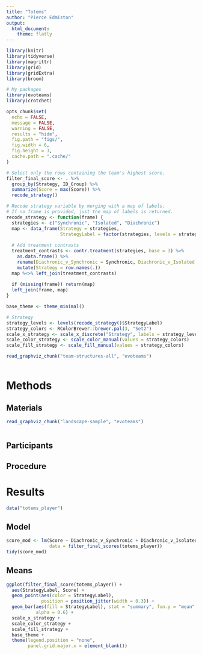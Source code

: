 ```yaml
---
title: "Totems"
author: "Pierce Edmiston"
output:
  html_document:
    theme: flatly
---
```


```r
library(knitr)
library(tidyverse)
library(magrittr)
library(grid)
library(gridExtra)
library(broom)

# My packages
library(evoteams)
library(crotchet)

opts_chunk$set(
  echo = FALSE,
  message = FALSE,
  warning = FALSE,
  results = "hide",
  fig.path = "figs/",
  fig.width = 6,
  fig.height = 3,
  cache.path = ".cache/"
)
```

```r
# Select only the rows containing the team's highest score.
filter_final_score <- . %>%
  group_by(Strategy, ID_Group) %>%
  summarize(Score = max(Score)) %>%
  recode_strategy()

# Recode strategy variable by merging with a map of labels.
# If no frame is provided, just the map of labels is returned.
recode_strategy <- function(frame) {
  strategies <- c("Synchronic", "Isolated", "Diachronic")
  map <- data_frame(Strategy = strategies,
                    StrategyLabel = factor(strategies, levels = strategies))
  
  # Add treatment contrasts
  treatment_contrasts <- contr.treatment(strategies, base = 3) %>%
    as.data.frame() %>%
    rename(Diachronic_v_Synchronic = Synchronic, Diachronic_v_Isolated = Isolated) %>%
    mutate(Strategy = row.names(.))
  map %<>% left_join(treatment_contrasts)
  
  if (missing(frame)) return(map)
  left_join(frame, map)
}
```

```r
base_theme <- theme_minimal()

# Strategy
strategy_levels <- levels(recode_strategy()$StrategyLabel)
strategy_colors <- RColorBrewer::brewer.pal(3, "Set2")
scale_x_strategy <- scale_x_discrete("Strategy", labels = strategy_levels)
scale_color_strategy <- scale_color_manual(values = strategy_colors)
scale_fill_strategy <- scale_fill_manual(values = strategy_colors)
```

```r
read_graphviz_chunk("team-structures-all", "evoteams")
```

```r
```

# Methods

## Materials

```r
read_graphviz_chunk("landscape-sample", "evoteams")
```

```r
```

## Participants

## Procedure

# Results

```r
data("totems_player")
```

## Model

```r
score_mod <- lm(Score ~ Diachronic_v_Synchronic + Diachronic_v_Isolated,
                data = filter_final_scores(totems_player))
tidy(score_mod)
```

## Means

```r
ggplot(filter_final_score(totems_player)) +
  aes(StrategyLabel, Score) +
  geom_point(aes(color = StrategyLabel),
             position = position_jitter(width = 0.3)) +
  geom_bar(aes(fill = StrategyLabel), stat = "summary", fun.y = "mean",
           alpha = 0.6) +
  scale_x_strategy +
  scale_color_strategy +
  scale_fill_strategy +
  base_theme +
  theme(legend.position = "none",
        panel.grid.major.x = element_blank())
```

